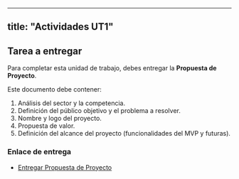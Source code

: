 
---
title: "Actividades UT1"
---

## Tarea a entregar

Para completar esta unidad de trabajo, debes entregar la **Propuesta de Proyecto**.

Este documento debe contener:

1.  Análisis del sector y la competencia.
2.  Definición del público objetivo y el problema a resolver.
3.  Nombre y logo del proyecto.
4.  Propuesta de valor.
5.  Definición del alcance del proyecto (funcionalidades del MVP y futuras).

### Enlace de entrega

- [Entregar Propuesta de Proyecto](enlace-a-la-plataforma-de-entrega)

